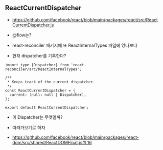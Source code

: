 ## ReactCurrentDispatcher

- https://github.com/facebook/react/blob/main/packages/react/src/ReactCurrentDispatcher.js

- @flow는?

- react-reconciler 패키지에 또 ReactInternalTypes 파일에 있나보다

- 현재 dispatcher를 기록한다?

```
import type {Dispatcher} from 'react-reconciler/src/ReactInternalTypes';

/**
 * Keeps track of the current dispatcher.
 */
const ReactCurrentDispatcher = {
  current: (null: null | Dispatcher),
};

export default ReactCurrentDispatcher;

```

- 이 Dispatcher는 무엇일까? 

- 따라가보기로 하자 

- https://github.com/facebook/react/blob/main/packages/react-dom/src/shared/ReactDOMFloat.js#L16